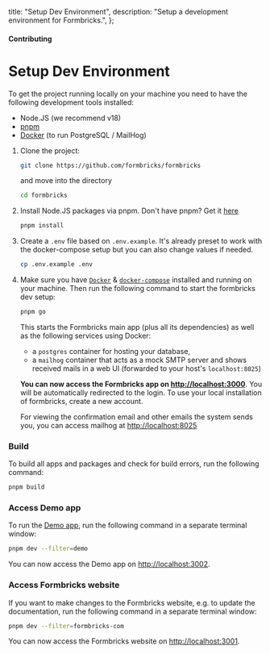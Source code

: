   title: "Setup Dev Environment",
  description: "Setup a development environment for Formbricks.",
};

#### Contributing

# Setup Dev Environment

To get the project running locally on your machine you need to have the following development tools installed:

- Node.JS (we recommend v18)
- [pnpm](https://pnpm.io/)
- [Docker](https://www.docker.com/) (to run PostgreSQL / MailHog)

1. Clone the project:

   <CodeGroup title="Git clone Formbricks monorepo">

   ```bash
   git clone https://github.com/formbricks/formbricks
   ```

   </CodeGroup>

   and move into the directory

   <CodeGroup title="Move into the Formbricks monorepo">

   ```bash
   cd formbricks
   ```

   </CodeGroup>

1. Install Node.JS packages via pnpm. Don't have pnpm? Get it [here](https://pnpm.io/installation)

   <CodeGroup title="Install dependencies via pnpm">

   ```bash
   pnpm install
   ```

   </CodeGroup>

1. Create a `.env` file based on `.env.example`. It's already preset to work with the docker-compose setup but you can also change values if needed.

   <CodeGroup title="Define environment variables">

   ```bash
   cp .env.example .env
   ```

   </CodeGroup>

1. Make sure you have [`Docker`](https://docs.docker.com/compose/) & [`docker-compose`](https://docs.docker.com/compose/) installed and running on your machine. Then run the following command to start the formbricks dev setup:

   <CodeGroup title="Start Formbricks Dev Setup">

   ```bash
   pnpm go
   ```

   </CodeGroup>

   This starts the Formbricks main app (plus all its dependencies) as well as the following services using Docker:

   - a `postgres` container for hosting your database,
   - a `mailhog` container that acts as a mock SMTP server and shows received mails in a web UI (forwarded to your host's `localhost:8025`)

   **You can now access the Formbricks app on [http://localhost:3000](http://localhost:3000)**. You will be automatically redirected to the login. To use your local installation of formbricks, create a new account.

   For viewing the confirmation email and other emails the system sends you, you can access mailhog at [http://localhost:8025](http://localhost:8025)

### Build

To build all apps and packages and check for build errors, run the following command:

<CodeGroup title="Build Formbricks stack">

```bash
pnpm build
```

</CodeGroup>

### Access Demo app

To run the [Demo app](/docs/contributing/demo), run the following command in a separate terminal window:

<CodeGroup title="Start Formbricks Demo App">

```bash
pnpm dev --filter=demo
```

</CodeGroup>

You can now access the Demo app on [http://localhost:3002](http://localhost:3002).

### Access Formbricks website

If you want to make changes to the Formbricks website, e.g. to update the documentation, run the following command in a separate terminal window:

<CodeGroup title="Start Formbricks Website">

```bash
pnpm dev --filter=formbricks-com
```

</CodeGroup>

You can now access the Formbricks website on [http://localhost:3001](http://localhost:3001).
